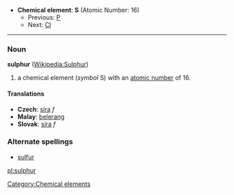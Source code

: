 *'''Chemical element''': '''S''' (Atomic Number: 16)
**Previous: [[Phosphorus|P]]
**Next: [[Chlorine|Cl]]
----
=== Noun ===
'''sulphur''' ([[w:Sulfur|Wikipedia:Sulphur]])

#a chemical element (''symbol'' S) with an [[atomic number]] of 16.  

====Translations====
*'''Czech''': [[síra]] ''f''
*'''Malay''': [[belerang]]
*'''Slovak''': [[síra]] ''f''

===Alternate spellings===
*[[sulfur]]
[[Category:Chemical elements]]
[[pl:sulphur]]